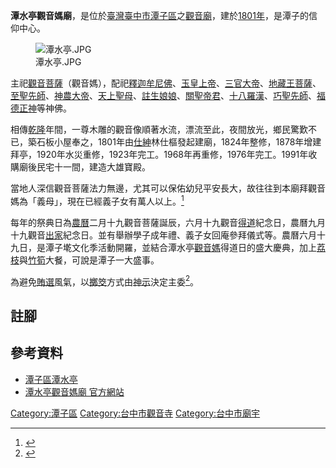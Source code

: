 {{Refimprove|time=2020-10-26T03:09:19+00:00}}
'''潭水亭觀音媽廟'''，是位於[[臺灣|臺灣]][[臺中市|臺中市]][[潭子區|潭子區]]之[[觀音廟|觀音廟]]，建於[[1801年|1801年]]，是潭子的信仰中心。

[[File:潭水亭.JPG|thumb]]

主祀[[觀音菩薩|觀音菩薩]]（觀音媽），配祀[[釋迦牟尼佛|釋迦牟尼佛]]、[[玉皇上帝|玉皇上帝]]、[[三官大帝|三官大帝]]、[[地藏王菩薩|地藏王菩薩]]、[[至聖先師|至聖先師]]、[[神農大帝|神農大帝]]、[[天上聖母|天上聖母]]、[[註生娘娘|註生娘娘]]、[[關聖帝君|關聖帝君]]、[[十八羅漢|十八羅漢]]、[[巧聖先師|巧聖先師]]、[[福德正神|福德正神]]等神佛。

相傳[[乾隆|乾隆]]年間，一尊木雕的觀音像順著水流，漂流至此，夜間放光，鄉民驚歎不已，築石板小屋奉之，1801年由[[仕紳|仕紳]]林仕樞發起建廟，1824年整修，1878年增建拜亭，1920年水災重修，1923年完工。1968年再重修，1976年完工。1991年收購廟後民宅十一間，建造大雄寶殿。

當地人深信觀音菩薩法力無邊，尤其可以保佑幼兒平安長大，故往往到本廟拜觀音媽為「義母」，現在已經義子女有萬人以上。<ref>{{Cite web |url=https://udn.com/news/story/7325/4749259 |title=影／潭水亭觀音媽見證 上百名男女成年禮：責任的開始 |access-date=2020-10-26 |archive-date=2020-10-29 |archive-url=https://web.archive.org/web/20201029042721/https://udn.com/news/story/7325/4749259 |dead-url=no }}</ref>

每年的祭典日為[[農曆|農曆]]二月十九觀音菩薩誕辰，六月十九觀音[[得道|得道]]紀念日，農曆九月十九觀音[[出家|出家]]紀念日。並有舉辦學子成年禮、義子女回庵參拜儀式等。農曆六月十九日，是潭子墘文化季活動開羅，並結合潭水亭[[觀世音|觀音媽]]得道日的盛大慶典，加上[[荔枝|荔枝]]與[[竹筍|竹筍]]大餐，可說是潭子一大盛事。

為避免[[賄選|賄選]]風氣，以[[擲筊|擲筊]]方式由[[神示|神示]]決定主委<ref>{{Cite web |url=https://news.ltn.com.tw/news/life/breakingnews/2301334 |title=潭水亭新主委上任 人事調動及革新引反彈爭議 |access-date=2020-10-26 |archive-date=2020-10-31 |archive-url=https://web.archive.org/web/20201031135547/https://news.ltn.com.tw/news/life/breakingnews/2301334 |dead-url=no }}</ref>。

==註腳==
{{reflist}}

==參考資料==
*[https://okgo.tw/butyview.html?id=1745 潭子區潭水亭] {{Wayback|url=https://okgo.tw/butyview.html?id=1745 |date=20201102153522 }}
*[https://tanshuiting.com/about-us/ 潭水亭觀音媽廟 官方網站] {{Wayback|url=https://tanshuiting.com/about-us/ |date=20210116211420 }}
[[Category:潭子區|Category:潭子區]]
[[Category:台中市觀音寺|Category:台中市觀音寺]]
[[Category:台中市廟宇|Category:台中市廟宇]]